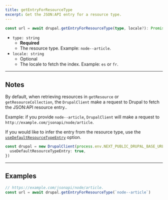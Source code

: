 ```yaml
---
title: getEntryForResourceType
excerpt: Get the JSON:API entry for a resource type.
---
```


```ts
const url = await drupal.getEntryForResourceType(type, locale?): Promise<string>
```

- `type: string`
  - **Required**
  - The resource type. Example: `node--article`.
- `locale: string`
  - Optional
  - The locale to fetch the index. Example: `es` or `fr`.

---

## Notes

By default, when retrieving resources in `getResource` or `getResourceCollection`, the `DrupalClient` make a request to Drupal to fetch the JSON:API resource entry..

Example: if you provide `node--article`, `DrupalClient` will make a request to `http://example.com/jsonapi/node/article`.

If you would like to infer the entry from the resource type, use the [`useDefaultResourceTypeEntry`](/docs/configuration#usedefaultresourcetypeentry) option.

```ts
const drupal = new DrupalClient(process.env.NEXT_PUBLIC_DRUPAL_BASE_URL, {
  useDefaultResourceTypeEntry: true,
})
```

---

## Examples

```ts
// https://example.com/jsonapi/node/article.
const url = await drupal.getEntryForResourceType(`node--article`)
```
